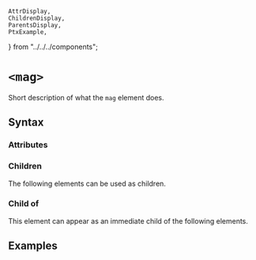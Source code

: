     AttrDisplay,
    ChildrenDisplay,
    ParentsDisplay,
    PtxExample,
} from "../../../components";

# `<mag>`

Short description of what the `mag` element does.

## Syntax

### Attributes

<AttrDisplay name="mag" />

### Children

The following elements can be used as children.

<ChildrenDisplay name="mag" />

### Child of

This element can appear as an immediate child of the following elements.

<ParentsDisplay name="mag" />

## Examples

    